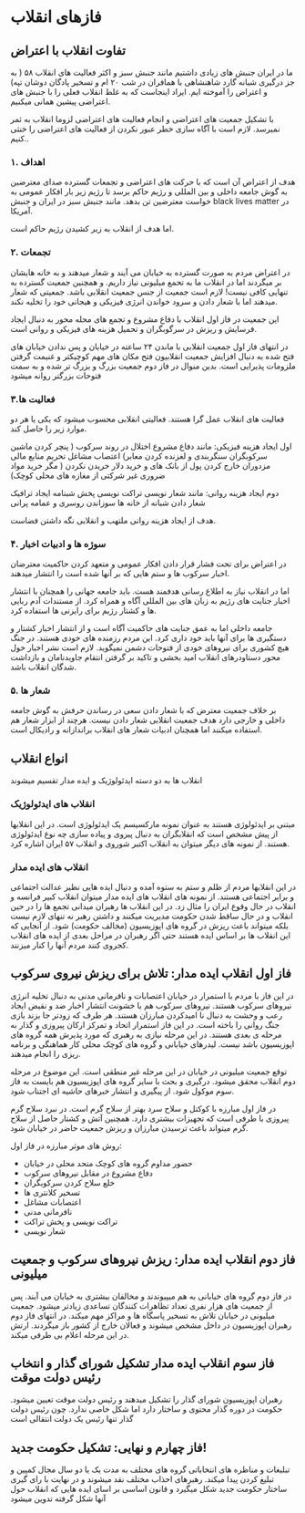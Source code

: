# فاز‌های انقلاب

## تفاوت انقلاب با اعتراض

ما در ایران جنبش های زیادی داشتیم مانند جنبش سبز و اکثر فعالیت های انقلاب ۵۸ ( به جز درگیری شبانه گارد شاهنشاهی با همافران در شب ۲۰ ام و تسخیر پادگان دوشان تپه) و اعتراض را آموخته ایم. ایراد اینجاست که به غلط انقلاب فعلی را با جنبش های اعتراضی پیشین همانی میکنیم. 

با تشکیل جمعیت های اعتراضی و انجام فعالیت های اعتراضی لزوما انقلاب به ثمر نمیرسد. لازم است با آگاه سازی خطر عبور نکردن از فعالیت های اعتراضی را خنثی کنیم.. 

### ۱. اهداف 

هدف از اعتراض آن است که با حرکت های اعتراضی و تجمعات گسترده صدای معترضین به گوش جامعه داخلی و بین المللی و رژیم حاکم برسد تا رژیم زیر بار افکار عمومی به خواست معترضین تن بدهد. مانند جنبش سبز در ایران و جنبش black lives matter در آمریکا.

اما هدف از انقلاب به زیر کشیدن رژیم حاکم است. 

### ۲. تجمعات

در اعتراض مردم به صورت گسترده به خیابان می آیند و شعار میدهند و به خانه هایشان بر میگردند اما در انقلاب ما به تحمع میلیونی نیاز داریم. و همچنین جمعیت گسترده به تنهایی کافی نیست! لازم است جمعیت از جنس جمعیت انقلابی باشد. جمعیتی که شعار میدهند اما با شعار دادن و سرود خواندن انرژی فیزیکی و هیجانی خود را تخلیه نکند.

این جمعیت در فاز اول انقلاب با دفاع مشروع و تجمع های محله محور به دنبال ایجاد فرسایش و ریزش در سرگوبگران و تحمیل هزینه های فیزیکی و روانی است. 

در انتهای فاز اول جمعیت انقلابی با ماندن ۲۴ ساعته در خیابان و پس ندادن خیابان های فتح شده به دنبال افزایش جمعیت انقلابیون فتح مکان های مهم کوچیکتر و غنیمت گرفتن ملزومات پذیرایی است. بدین منوال در فاز دوم جمعیت بزرگ و بزرگ تر شده و به سمت فتوحات بزرگتر روانه میشود

### ۳.فعالیت ها 

فعالیت های انقلاب  عمل گرا هستند. فعالیتی انقلابی محسوب میشود که یکی یا هر دو موارد زیر را حاصل کند.

اول ایجاد هزینه فیزیکی: مانند دفاع مشروع اختلال در روند سرکوب ( پنچر کردن ماشین سرکوبگران سنگربندی و لغزنده کردن معابر) اعتصاب مشاغل تحریم منابع مالی مزدوران خارج کردن پول از بانک های و خرید دلار خریدن نکردن ( مگر خرید مواد ضروری غیر شرکتی از مغازه های محلی کوچک)

دوم ایجاد هزینه روانی: مانند شعار نویسی تراکت نویسی پخش شبنامه ایجاد ترافیک شعار دادن شبانه از خانه ها سوزاندن روسری و عمامه پرانی

هدف از ایجاد هزینه روانی ملتهب و انقلابی نگه داشتن فضاست. 

### ۴. سوژه ها و ادبیات اخبار

در اعتراض برای تحت فشار قرار دادن افکار عمومی و متعهد کردن حاکمیت معترضان اخبار سرکوب ها و ستم هایی که بر آنها شده است را انتشار میدهند.

اما در انقلاب نیاز به اطلاع رسانی هدفمند هست. باید جامعه جهانی را همچنان با انتشار اخبار جنایت های رژیم به زبان های بین المللی آگاه و همراه کرد. از مستندات آدم ربایی ها و کشتار رژیم برای رایزنی ها استفاده کرد. 

جامعه داخلی اما به عمق جنایت های حاکمیت آگاه است و از انتشار اخبار کشتار و دستگیری ها برای آنها باید خود داری کرد. این مردم رزمنده های خودی هستند. در جنگ هیچ کشوری برای نیروهای خودی از فتوحات دشمن نمیگوید. لازم است نشر اخبار حول محور دستاودرهای انقلاب امید بخشی و تاکید بر گرفتن انتقام جاویدنامان و بازداشت شدگان انقلاب باشد. 

### ۵. شعار ها

بر خلاف جمعیت معترض که با شعار دادن سعی در رساندن حرفش به گوش جامعه داخلی و خارجی دارد هدف جمعیت انقلابی شعار دادن نیست. هرچند از ابزار شعار هم استفاده میکنند اما همچنان ادبیات شعار های انقلاب براندازانه و رادیکال است.

## انواع انقلاب

انقلاب ها به دو دسته ایدئولوژیک و ایده مدار تقسیم میشوند


   ### انقلاب های ایدئولوژیک
مبتنی بر ایدئولوژی هستند به عنوان نمونه مارکسیسم یک ایدئولوژی است. در این انقلابها از پیش مشخص است که انقلابگران به دنبال پیروی و پیاده سازی چه نوع ایدئولوژی هستند. از نمونه های دیگر میتوان به انقلاب اکتبر شوروی و انقلاب ۵۷ ایران اشاره کرد.

###  انقلاب های ایده مدار

در این انقلابها مردم از ظلم و ستم به ستوه آمده و دنبال ایده هایی نظیر عدالت اجتماعی و برابر اجتماعی هستند. از نمونه های انقلاب های ایده مدار میتوان انقلاب کبیر فرانسه و انقلاب در حال وقوع ایران را مثال زد. در این انقلاب ها رهبران میدانی تجمع ها را در حین انقلاب و در حال ساقط شدن حکومت مدیریت میکنند و داشتن رهبر نه تنهای لازم نیست بلکه میتواند باعث ریزش در گروه های اپوزیسیون (مخالف حکومت) شود. از آنجایی که این انقلاب ها بر اساس ایده هستند حتی اگر رهبران در مراحل بعدی از ایده های انقلاب کجروی کنند مردم آنها را کنار میزنند.

## فاز اول انقلاب ایده مدار: تلاش برای ریزش نیروی سرکوب

در این فاز با مردم با استمرار در خیابان اعتصابات و نافرمانی مدنی به دنبال تخلیه انرژی نیروهای سرکوب هستند. نیروهای سرکوب هم با خشونت انتشار اخبار ضد و نقیض ایجاد رعب و وحشت به  دنبال نا امیدکردن مبارزان هستند. هر طرف که زودتر جا بزند بازی جنگ روانی را باخته است. در این فاز استمرار اتحاد و تمرکز ارکان پیروزی و گذار به مرحله ی بعدی هستند. در این مرحله نیازی به رهبری که مورد پذیرش همه گروه های اپوزیسیون باشد نیست. لیدرهای خیابانی و گروه های کوچک محلی کار هماهنگی و برنامه ریزی را انجام میدهند.


توقع جمعیت میلیونی در خیابان در این مرحله غیر منطقی است. این موضوع در مرحله دوم انقلاب محقق میشود. درگیری و بحث با سایر گروه های اپوزیسیون هم بایست به فاز سوم موکول شود. از پیگیری و انتشار خبرهای حاشیه ای اجتناب شود. 


در فاز اول مبارزه با کوکتل و سلاح سرد بهتر از سلاح گرم است. در نبرد سلاح گرم پیروزی با طرفی است که تجهیزات بیشتری دارد. همچنین آتش و کشتار حاصل از سلاح  گرم میتواند باعث ترسیدن مبارزان و ریزش جمعیت حاضر در خیابان شود. 


روش های موثر مبارزه در فاز اول:

- حضور مداوم گروه های کوچک متحد محلی در خیابان
- دفاع مشروع در مقابل نیروهای سرکوب
- خلع سلاح کردن سرکوبگران
- تسخیر کلانتری ها
- اعتصابات مشاغل
- نافرمانی مدنی
- تراکت نویسی و پخش تراکت
- شعار نویسی

## فاز دوم انقلاب ایده مدار: ریزش نیروهای سرکوب و جمعیت میلیونی

در فاز دوم گروه های خیابانی به هم میپیوندند و مخالفان  بیشتری به خیابان می آیند. پس از جمعیت های هزار نفری تعداد تظاهرات کنندگان تساعدی زیادتر میشود. جمعیت میلیونی در خیابان تلاش به تسخیر پاسگاه ها و مراکز مهم میکند. در انتهای فاز دوم رهبران اپوزیسیون در داخل مشخص میشوند و فعالان خارج از کشور باز میگردند. ارتش در این مرحله اعلام بی طرفی میکند.

## فاز سوم انقلاب ایده مدار تشکیل شورای گذار و انتخاب رئیس دولت موقت

رهبران اپوزیسیون شورای گذار را تشکیل میدهند و رئیس دولت موقت تعیین میشود. حکومت در دوره گذار محتوی و ساختار دارد اما شکل خاصی ندارد. چون رئیس دولت گذار تنها رئیس یک  دولت انتقالی است

## فاز چهارم و نهایی: تشکیل حکومت جدید!

تبلیغات و مناظره های انتخاباتی گروه های مختلف به مدت یک یا دو سال مجال کمپین و تبلیغ کردن پیدا میکند. رهبرهای احذاب مختلف نقد میشوند و در نهایت با رای گیری ساختار حکومت جدید شکل میگیرد و قانون اساسی بر اسای ایده هایی که انقلاب حول آنها شکل گرفته تدوین میشود
